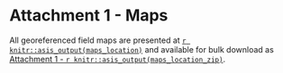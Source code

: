 

# **Attachment 1 - Maps** {-}

All georeferenced field maps are presented at [`r knitr::asis_output(maps_location)`](`r knitr::asis_output(maps_location)`) and available for bulk download as [Attachment 1 - `r knitr::asis_output(maps_location_zip)`](`r maps_location_zip`).


